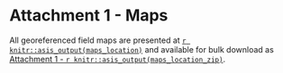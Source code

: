 

# **Attachment 1 - Maps** {-}

All georeferenced field maps are presented at [`r knitr::asis_output(maps_location)`](`r knitr::asis_output(maps_location)`) and available for bulk download as [Attachment 1 - `r knitr::asis_output(maps_location_zip)`](`r maps_location_zip`).


